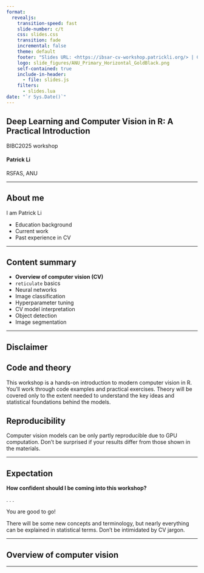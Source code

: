 ```yaml
---
format: 
  revealjs:
    transition-speed: fast
    slide-number: c/t
    css: slides.css
    transition: fade
    incremental: false 
    theme: default
    footer: "Slides URL: <https://ibsar-cv-workshop.patrickli.org/> | Canberra time <span id = 'mel-local-time'></span>"
    logo: slide_figures/ANU_Primary_Horizontal_GoldBlack.png
    self-contained: true
    include-in-header: 
      - file: slides.js
    filters:
      - slides.lua
date: "`r Sys.Date()`"
---
```


## Deep Learning and Computer Vision in R: A Practical Introduction {.title-slide-title}

::: {.title-slide-event}

BIBC2025 workshop

:::

#### Patrick Li {.title-slide-author}

::: {.title-slide-org}

RSFAS, ANU

:::

---

## About me

I am Patrick Li

- Education background
- Current work
- Past experience in CV

---

## Content summary

- **Overview of computer vision (CV)**
- `reticulate` basics
- Neural networks
- Image classification
- Hyperparameter tuning
- CV model interpretation
- Object detection
- Image segmentation

---

## Disclaimer

::: {.callout-note}

## Code and theory

This workshop is a hands-on introduction to modern computer vision in R.
You’ll work through code examples and practical exercises.
Theory will be covered only to the extent needed to understand the key ideas and statistical foundations behind the models.

:::

::: {.callout-warning}

## Reproducibility

Computer vision models can be only partly reproducible due to GPU computation.
Don’t be surprised if your results differ from those shown in the materials.

:::

---

## Expectation

**How confident should I be coming into this workshop?**

. . .

You are good to go! 

There will be some new concepts and terminology, but nearly everything can be explained in statistical terms. Don’t be intimidated by CV jargon.

---

## Overview of computer vision {.transition-slide}

---
